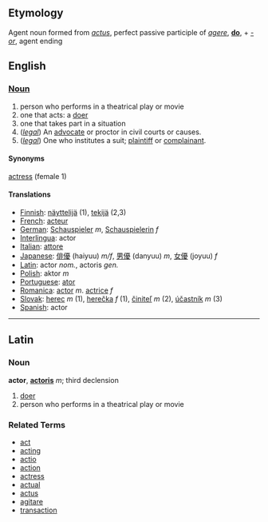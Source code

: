 ==Etymology==
Agent noun formed from ''[[actus]]'', perfect passive participle of ''[[agere]]'', '''[[do]]''', + ''[[-or]]'', agent ending

==English==
=== [[Noun]] ===
# person who performs in a theatrical play or movie
# one that acts: a [[doer]]
# one that takes part in a situation
#(''[[legal]]'') An [[advocate]] or proctor in civil courts or causes.
#(''[[legal]]'') One who institutes a suit; [[plaintiff]] or [[complainant]].

==== Synonyms ====
[[actress]] (female 1)

==== Translations ====
*[[Finnish]]: [[näyttelijä]] (1), [[tekijä]] (2,3)
*[[French]]: [[acteur]]
*[[German]]: [[Schauspieler]] ''m'', [[Schauspielerin]] ''f''
*[[Interlingua]]: actor
*[[Italian]]: [[attore]]
*[[Japanese]]: [[俳優]] (haiyuu) ''m/f'', [[男優]] (danyuu) ''m'', [[女優]] (joyuu) ''f''
*[[Latin]]: actor ''nom.'', actoris ''gen.''
*[[Polish]]: aktor ''m''
*[[Portuguese]]: [[ator]]
*[[Romanica]]: [[actor]] ''m''. [[actrice]] ''f''
*[[Slovak]]: [[herec]] ''m'' (1), [[herečka]] ''f'' (1), [[činiteľ]] ''m'' (2), [[účastník]] ''m'' (3)
*[[Spanish]]: actor

----

==Latin==
===Noun===
'''actor''', '''[[actoris]]''' ''m''; third declension

# [[doer]]
# person who performs in a theatrical play or movie

===Related Terms===
*[[act]]
*[[acting]]
*[[actio]]
*[[action]]
*[[actress]]
*[[actual]]
*[[actus]]
*[[agitare]]
*[[transaction]]
